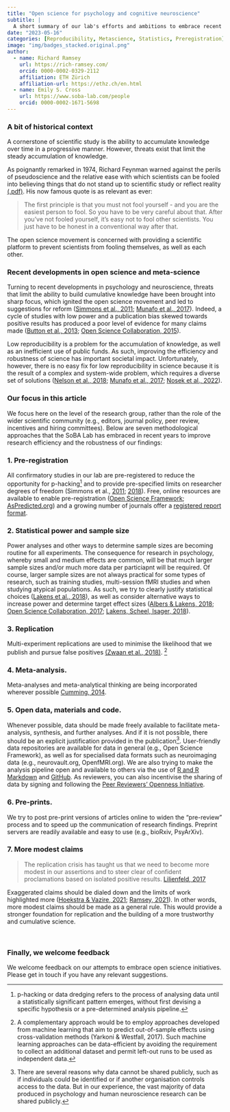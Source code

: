 ```yaml
---
title: "Open science for psychology and cognitive neuroscience"
subtitle: | 
  A short summary of our lab's efforts and ambitions to embrace recent deveopments in methods and meta-science  
date: "2023-05-16"
categories: [Reproducibility, Metascience, Statistics, Preregistration]
image: "img/badges_stacked.original.png"
author:
  - name: Richard Ramsey
    url: https://rich-ramsey.com/
    orcid: 0000-0002-0329-2112
    affiliation: ETH Zürich
    affiliation-url: https://ethz.ch/en.html
  - name: Emily S. Cross
    url: https://www.soba-lab.com/people
    orcid: 0000-0002-1671-5698
---
```


### A bit of historical context

A cornerstone of scientific study is the ability to accumulate knowledge over time in a progressive manner. However, threats exist that limit the steady accumulation of knowledge.

As poignantly remarked in 1974, Richard Feynman warned against the perils of pseudoscience and the relative ease with which scientists can be fooled into believing things that do not stand up to scientific study or reflect reality [(.pdf)](img/Feynman_74_CargoCult.pdf){target="_blank"}. His now famous quote is as relevant as ever:

> The first principle is that you must not fool yourself - and you are the easiest person to fool. So you have to be very careful about that. After you've not fooled yourself, it's easy not to fool other scientists. You just have to be honest in a conventional way after that.

The open science movement is concerned with providing a scientific platform to prevent scientists from fooling themselves, as well as each other.​

### Recent developments in open science and meta-science

Turning to recent developments in psychology and neuroscience, threats that limit the ability to build cumulative knowledge have been brought into sharp focus, which ignited the open science movement and led to suggestions for reform ([Simmons et al., 2011](https://doi.org/10.1177/0956797611417632); [Munafo et al., 2017](http://dx.doi.org/10.1038/s41562-016-0021)). Indeed, a cycle of studies with low power and a publication bias skewed towards positive results has produced a poor level of evidence for many claims made ([Button et al., 2013](http://dx.doi.org/10.1038/nrn3475); [Open Science Collaboration, 2015](http://www.sciencemag.org/content/349/6251/aac4716.abstract)).

Low reproducibility is a problem for the accumulation of knowledge, as well as an inefficient use of public funds. As such, improving the efficiency and robustness of science has important societal impact. Unfortunately, however, there is no easy fix for low reproducibility in science because it is the result of a complex and system-wide problem, which requires a diverse set of solutions ([Nelson et al., 2018](https://www.annualreviews.org/doi/10.1146/annurev-psych-122216-011836); [Munafo et al., 2017](http://dx.doi.org/10.1038/s41562-016-0021); [Nosek et al., 2022](https://www.annualreviews.org/doi/abs/10.1146/annurev-psych-020821-114157)).

### Our focus in this article

We focus here on the level of the research group, rather than the role of the wider scientific community (e.g., editors, journal policy, peer review, incentives and hiring committees). Below are seven methodological approaches that the SoBA Lab has embraced in recent years to improve research efficiency and the robustness of our findings:

### 1. Pre-registration

All confirmatory studies in our lab are pre-registered to reduce the opportunity for p-hacking[^1] and to provide pre-specified limits on researcher degrees of freedom (Simmons et al., [2011](https://doi.org/10.1177/0956797611417632); [2018](http://journals.sagepub.com/doi/abs/10.1177/1745691617698146)). Free, online resources are available to enable pre-registration ([Open Science Framework](http://www.osf.io); [AsPredicted.org](http://www.AsPredicted.org)) and a growing number of journals offer a [registered report format](https://cos.io/rr/).

[^1]: p-hacking or data dredging refers to the process of analysing data until a statistically significant pattern emerges, without first devising a specific hypothesis or a pre-determined analysis pipeline.

### 2. Statistical power and sample size

Power analyses and other ways to determine sample sizes are becoming routine for all experiments. The consequence for research in psychology, whereby small and medium effects are common, will be that much larger sample sizes and/or much more data per particiapnt will be required. Of course, larger sample sizes are not always practical for some types of research, such as training studies, multi-session fMRI studies and when studying atypical populations. As such, we try to clearly justify statistical choices ([Lakens et al., 2018](https://doi.org/10.1038/s41562-018-0311-x)), as well as consider alternative ways to increase power and determine target effect sizes ([Albers & Lakens, 2018](https://doi.org/10.1016/j.jesp.2017.09.004); [Open Science Collaboration, 2017](https://doi.org/10.1002/9781119095910.ch1); [Lakens, Scheel, Isager, 2018](https://doi.org/10.1177/2515245918770963)).

### 3. Replication

Multi-experiment replications are used to minimise the likelihood that we publish and pursue false positives [(Zwaan et al., 2018)](https://doi.org/10.1017/S0140525X17001972). [^2]

[^2]: A complementary approach would be to employ approaches developed from machine learning that aim to predict out-of-sample effects using cross-validation methods (Yarkoni & Westfall, 2017). Such machine learning approaches can be data-efficient by avoiding the requirement to collect an additional dataset and permit left-out runs to be used as independent data.

### 4. Meta-analysis.

Meta-analyses and meta-analytical thinking are being incorporated wherever possible [Cumming, 2014](https://doi.org/10.1177/0956797613504966).

### 5. Open data, materials and code.

Whenever possible, data should be made freely available to facilitate meta-analysis, synthesis, and further analyses. And if it is not possible, there should be an explicit justification provided in the publication[^3]. User-friendly data repositories are available for data in general (e.g., Open Science Framework), as well as for specialised data formats such as neuroimaging data (e.g., neurovault.org, OpenfMRI.org). We are also trying to make the analysis pipeline open and available to others via the use of [R and R Markdown](https://rmarkdown.rstudio.com/) and [GitHub](https://github.com/). As reviewers, you can also incentivise the sharing of data by signing and following the [Peer Reviewers' Openness Initiative](https://www.opennessinitiative.org/the-initiative/).

[^3]: There are several reasons why data cannot be shared publicly, such as if individuals could be identified or if another organisation controls access to the data. But in our experience, the vast majority of data produced in psychology and human neuroscience research can be shared publicly.

### 6. Pre-prints.

We try to post pre-print versions of articles online to widen the "pre-review" process and to speed up the communication of research findings. Preprint servers are readily available and easy to use (e.g., bioRxiv, PsyArXiv).

### 7. More modest claims

> The replication crisis has taught us that we need to become more modest in our assertions and to steer clear of confident proclamations based on isolated positive results. [Lilienfeld, 2017](https://doi.org/10.1177/1745691616687745)

Exaggerated claims should be dialed down and the limits of work highlighted more ([Hoekstra & Vazire, 2021](https://www.nature.com/articles/s41562-021-01203-8); [Ramsey, 2021](https://doi.org/10.1525/collabra.24091)). In other words, more modest claims should be made as a general rule. This would provide a stronger foundation for replication and the building of a more trustworthy and cumulative science.

<br>

### Finally, we welcome feedback

We welcome feedback on our attempts to embrace open science initiatives. Please get in touch if you have any relevant suggestions.
